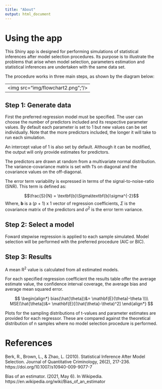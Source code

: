 ```yaml
---
title: "About"
output: html_document
---
```


# Using the app

This Shiny app is designed for performing simulations of statistical inferences after model selection procedures. Its purpose is to illustrate the problems that arise when model selection, parameters estimation and statistical inferences are undertaken with the same data set.

The procedure works in three main steps, as shown by the diagram below:

<center>

---
<img src="img/flowchart2.png";"/>
---

</center>

## Step 1: Generate data

First the preferred regression model must be specified. The user can choose the number of predictors included and its respective parameter values. By default each parameter is set to 1 but new values can be set individually. Note that the more predictors included, the longer it will take to run each simulation.

An intercept value of 1 is also set by default. Although it can be modified, the output will only provide estimates for predictors.

The predictors are drawn at random from a multivariate normal distribution. The variance-covariance matrix is set with 1's on diagonal and the covariance values on the off-diagonal.

The error term variability is expressed in terms of the signal-to-noise-ratio (SNR). This term is defined as:

$$\frac{S}{N} = \textbf{b}\Sigma\textbf{b}\sigma^{-2}$$
Where,
$\textbf{b}$ is a (*p* + 1) x 1 vector of regression coefficients, $\Sigma$ is the covariance matrix of the predictors and $\sigma^2$ is the error term variance.


## Step 2: Select a model

Foward stepwise regression is applied to each sample simulated. Model selection will be performed with the preferred procedure (AIC or BIC).

## Step 3: Results

A mean R<sup>2</sup> value is calculated from all estimated models.

For each specified regression coefficient the results table offer the average estimate value, the confidence interval coverage, the average bias and average mean squared error.

$$
\begin{align*}
bias(\hat{\theta})&= \mathbf{E}(\theta)-\theta \\\\
MSE(\hat{\theta})&= \mathbf{E}[(\hat{\theta}-\theta)^2]
\end{align*}
$$

Plots for the sampling distributions of t-values and parameter estimates are provided for each regressor. These are compared against the theoretical distribution of n samples where no model selection procedure is performed.

# References

Berk, R., Brown, L., & Zhao, L. (2010). Statistical Inference After Model Selection. Journal of Quantitative Criminology, 26(2), 217-236. https://doi.org/10.1007/s10940-009-9077-7

Bias of an estimator. (2021, May 6). In Wikipedia. https://en.wikipedia.org/wiki/Bias_of_an_estimator